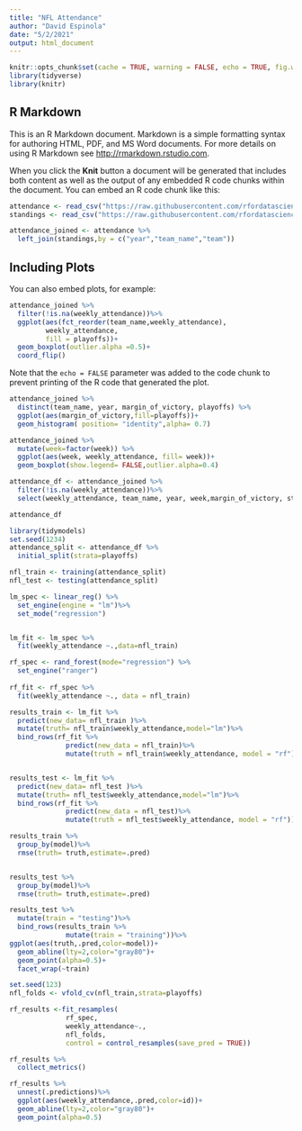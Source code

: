 ```yaml
---
title: "NFL Attendance"
author: "David Espinola"
date: "5/2/2021"
output: html_document
---
```


```r
knitr::opts_chunk$set(cache = TRUE, warning = FALSE, echo = TRUE, fig.width = 8, fig.height = 5)
library(tidyverse)
library(knitr)
```

## R Markdown

This is an R Markdown document. Markdown is a simple formatting syntax for authoring HTML, PDF, and MS Word documents. For more details on using R Markdown see <http://rmarkdown.rstudio.com>.

When you click the **Knit** button a document will be generated that includes both content as well as the output of any embedded R code chunks within the document. You can embed an R code chunk like this:

```r
attendance <- read_csv("https://raw.githubusercontent.com/rfordatascience/tidytuesday/master/data/2020/2020-02-04/attendance.csv")
standings <- read_csv("https://raw.githubusercontent.com/rfordatascience/tidytuesday/master/data/2020/2020-02-04/standings.csv")

attendance_joined <- attendance %>%
  left_join(standings,by = c("year","team_name","team"))
```

## Including Plots

You can also embed plots, for example:

```r
attendance_joined %>%
  filter(!is.na(weekly_attendance))%>%
  ggplot(aes(fct_reorder(team_name,weekly_attendance),
         weekly_attendance,
         fill = playoffs))+
  geom_boxplot(outlier.alpha =0.5)+
  coord_flip()
```

Note that the `echo = FALSE` parameter was added to the code chunk to prevent printing of the R code that generated the plot.

```r
attendance_joined %>%
  distinct(team_name, year, margin_of_victory, playoffs) %>%
  ggplot(aes(margin_of_victory,fill=playoffs))+
  geom_histogram( position= "identity",alpha= 0.7)
```
```r
attendance_joined %>%
  mutate(week=factor(week)) %>%
  ggplot(aes(week, weekly_attendance, fill= week))+
  geom_boxplot(show.legend= FALSE,outlier.alpha=0.4)
```

```r
attendance_df <- attendance_joined %>%
  filter(!is.na(weekly_attendance))%>%
  select(weekly_attendance, team_name, year, week,margin_of_victory, strength_of_schedule, playoffs)

attendance_df
```

```r
library(tidymodels)
set.seed(1234)
attendance_split <- attendance_df %>%
  initial_split(strata=playoffs)

nfl_train <- training(attendance_split)
nfl_test <- testing(attendance_split)
```




```r
lm_spec <- linear_reg() %>%
  set_engine(engine = "lm")%>%
  set_mode("regression")


lm_fit <- lm_spec %>%
  fit(weekly_attendance ~.,data=nfl_train)
```

```r
rf_spec <- rand_forest(mode="regression") %>%
  set_engine("ranger")
  
rf_fit <- rf_spec %>% 
  fit(weekly_attendance ~., data = nfl_train)
```


```r
results_train <- lm_fit %>%
  predict(new_data= nfl_train )%>%
  mutate(truth= nfl_train$weekly_attendance,model="lm")%>%
  bind_rows(rf_fit %>%
              predict(new_data = nfl_train)%>%
              mutate(truth = nfl_train$weekly_attendance, model = "rf"))


results_test <- lm_fit %>%
  predict(new_data= nfl_test )%>%
  mutate(truth= nfl_test$weekly_attendance,model="lm")%>%
  bind_rows(rf_fit %>%
              predict(new_data = nfl_test)%>%
              mutate(truth = nfl_test$weekly_attendance, model = "rf"))

```




```r
results_train %>%
  group_by(model)%>%
  rmse(truth= truth,estimate=.pred)


results_test %>%
  group_by(model)%>%
  rmse(truth= truth,estimate=.pred)
```
```r
results_test %>%
  mutate(train = "testing")%>%
  bind_rows(results_train %>%
              mutate(train = "training"))%>%
ggplot(aes(truth,.pred,color=model))+
  geom_abline(lty=2,color="gray80")+
  geom_point(alpha=0.5)+
  facet_wrap(~train)
```

```r
set.seed(123)
nfl_folds <- vfold_cv(nfl_train,strata=playoffs)

rf_results <-fit_resamples(
              rf_spec,
              weekly_attendance~.,
              nfl_folds,
              control = control_resamples(save_pred = TRUE))

rf_results %>%
  collect_metrics()
```

```r
rf_results %>%
  unnest(.predictions)%>%
  ggplot(aes(weekly_attendance,.pred,color=id))+
  geom_abline(lty=2,color="gray80")+
  geom_point(alpha=0.5)
```

